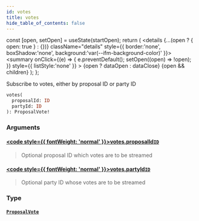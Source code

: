 ```yaml
---
id: votes
title: votes
hide_table_of_contents: false
---
```







  const [open, setOpen] = useState(startOpen);
  return (
    <details {...(open ? { open: true } : {})} className="details" style={{ border:'none', boxShadow:'none', background:'var(--ifm-background-color)' }}>
      <summary
        onClick={(e) => {
          e.preventDefault();
          setOpen((open) => !open);
        }}
        style={{ listStyle:'none' }}
      >
      {open ? dataOpen : dataClose}
      </summary>
      {open && children}
    </details>
  );
};




Subscribe to votes, either by proposal ID or party ID


```graphql
votes(
  proposalId: ID
  partyId: ID
): ProposalVote!
```


### Arguments

#### [<code style={{ fontWeight: 'normal' }}>votes.<b>proposalId</b></code>](#)<Bullet />[`ID`](/testnet/api/graphql/scalars/id) <Badge class="secondary" text="scalar"/>
> Optional proposal ID which votes are to be streamed
> 

#### [<code style={{ fontWeight: 'normal' }}>votes.<b>partyId</b></code>](#)<Bullet />[`ID`](/testnet/api/graphql/scalars/id) <Badge class="secondary" text="scalar"/>
> Optional party ID whose votes are to be streamed
> 

### Type

#### [`ProposalVote`](/testnet/api/graphql/objects/proposal-vote) <Badge class="secondary" text="object"/>
> 
> 



